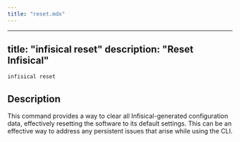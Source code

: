 ```yaml
---
title: "reset.mdx"
---
```


---
title: "infisical reset"
description: "Reset Infisical"
---

```bash
infisical reset
```

## Description
This command provides a way to clear all Infisical-generated configuration data, effectively resetting the software to its default settings. This can be an effective way to address any persistent issues that arise while using the CLI.